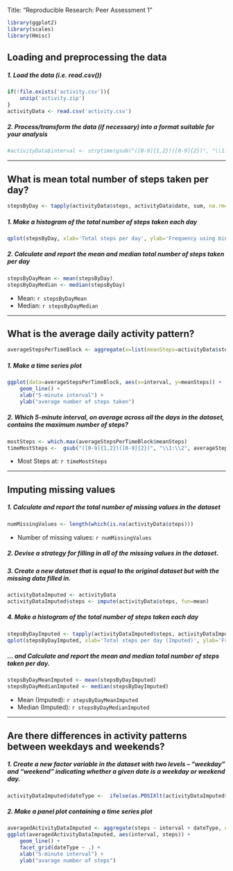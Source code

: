 Title: "Reproducible Research: Peer Assessment 1"

```r
library(ggplot2)
library(scales)
library(Hmisc)
```

## Loading and preprocessing the data
##### 1. Load the data (i.e. read.csv())
```r
if(!file.exists('activity.csv')){
    unzip('activity.zip')
}
activityData <- read.csv('activity.csv')
```
##### 2. Process/transform the data (if necessary) into a format suitable for your analysis
```r
#activityData$interval <- strptime(gsub("([0-9]{1,2})([0-9]{2})", "\\1:\\2", activityData$interval), format='%H:%M')
```

-----

## What is mean total number of steps taken per day?
```r
stepsByDay <- tapply(activityData$steps, activityData$date, sum, na.rm=TRUE)
```

##### 1. Make a histogram of the total number of steps taken each day
```r
qplot(stepsByDay, xlab='Total steps per day', ylab='Frequency using binwith 500', binwidth=500)
```

##### 2. Calculate and report the mean and median total number of steps taken per day
```r
stepsByDayMean <- mean(stepsByDay)
stepsByDayMedian <- median(stepsByDay)
```
* Mean: `r stepsByDayMean`
* Median:  `r stepsByDayMedian`

-----

## What is the average daily activity pattern?
```r
averageStepsPerTimeBlock <- aggregate(x=list(meanSteps=activityData$steps), by=list(interval=activityData$interval), FUN=mean, na.rm=TRUE)
```

##### 1. Make a time series plot
```r
ggplot(data=averageStepsPerTimeBlock, aes(x=interval, y=meanSteps)) +
    geom_line() +
    xlab("5-minute interval") +
    ylab("average number of steps taken") 
```

##### 2. Which 5-minute interval, on average across all the days in the dataset, contains the maximum number of steps?
```r
mostSteps <- which.max(averageStepsPerTimeBlock$meanSteps)
timeMostSteps <-  gsub("([0-9]{1,2})([0-9]{2})", "\\1:\\2", averageStepsPerTimeBlock[mostSteps,'interval'])
```

* Most Steps at: `r timeMostSteps`

----

## Imputing missing values
##### 1. Calculate and report the total number of missing values in the dataset 
```r
numMissingValues <- length(which(is.na(activityData$steps)))
```

* Number of missing values: `r numMissingValues`

##### 2. Devise a strategy for filling in all of the missing values in the dataset.
##### 3. Create a new dataset that is equal to the original dataset but with the missing data filled in.
```r
activityDataImputed <- activityData
activityDataImputed$steps <- impute(activityData$steps, fun=mean)
```


##### 4. Make a histogram of the total number of steps taken each day 
```r
stepsByDayImputed <- tapply(activityDataImputed$steps, activityDataImputed$date, sum)
qplot(stepsByDayImputed, xlab='Total steps per day (Imputed)', ylab='Frequency using binwith 500', binwidth=500)
```

##### ... and Calculate and report the mean and median total number of steps taken per day. 
```r
stepsByDayMeanImputed <- mean(stepsByDayImputed)
stepsByDayMedianImputed <- median(stepsByDayImputed)
```
* Mean (Imputed): `r stepsByDayMeanImputed`
* Median (Imputed):  `r stepsByDayMedianImputed`


----

## Are there differences in activity patterns between weekdays and weekends?
##### 1. Create a new factor variable in the dataset with two levels – “weekday” and “weekend” indicating whether a given date is a weekday or weekend day.

```r
activityDataImputed$dateType <-  ifelse(as.POSIXlt(activityDataImputed$date)$wday %in% c(0,6), 'weekend', 'weekday')
```

##### 2. Make a panel plot containing a time series plot

```r
averagedActivityDataImputed <- aggregate(steps ~ interval + dateType, data=activityDataImputed, mean)
ggplot(averagedActivityDataImputed, aes(interval, steps)) + 
    geom_line() + 
    facet_grid(dateType ~ .) +
    xlab("5-minute interval") + 
    ylab("avarage number of steps")
```
